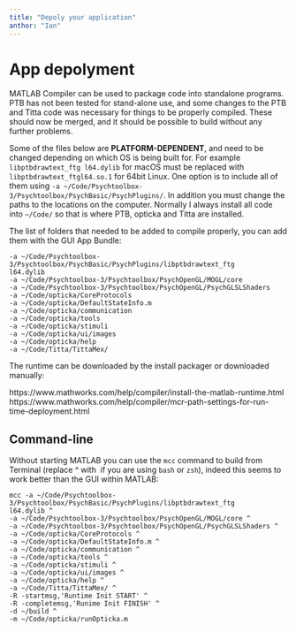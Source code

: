 ```yaml
---
title: "Depoly your application"
anthor: "Ian"
---
```


# App depolyment

MATLAB Compiler can be used to package code into standalone programs. PTB has not been tested for stand-alone use, and some changes to the PTB and Titta code was necessary for things to be properly compiled. These should now be merged, and it should be possible to build without any further problems.

Some of the files below are **PLATFORM-DEPENDENT**, and need to be changed depending on which OS is being built for. For example `libptbdrawtext_ftg
l64.dylib` for macOS must be replaced with `libptbdrawtext_ftgl64.so.1` for 64bit Linux. One option is to include all of them using `-a ~/Code/Psychtoolbox-3/Psychtoolbox/PsychBasic/PsychPlugins/`. In addition you must change the paths to the locations on the computer. Normally I always install all code into `~/Code/` so that is where PTB, opticka and Titta are installed.

The list of folders that needed to be added to compile properly, you can add them with the GUI App Bundle:

```
-a ~/Code/Psychtoolbox-3/Psychtoolbox/PsychBasic/PsychPlugins/libptbdrawtext_ftg
l64.dylib
-a ~/Code/Psychtoolbox-3/Psychtoolbox/PsychOpenGL/MOGL/core 
-a ~/Code/Psychtoolbox-3/Psychtoolbox/PsychOpenGL/PsychGLSLShaders 
-a ~/Code/opticka/CoreProtocols 
-a ~/Code/opticka/DefaultStateInfo.m 
-a ~/Code/opticka/communication 
-a ~/Code/opticka/tools 
-a ~/Code/opticka/stimuli 
-a ~/Code/opticka/ui/images 
-a ~/Code/opticka/help 
-a ~/Code/Titta/TittaMex/ 
```

The runtime can be downloaded by the install packager or downloaded manually:

https://www.mathworks.com/help/compiler/install-the-matlab-runtime.html
https://www.mathworks.com/help/compiler/mcr-path-settings-for-run-time-deployment.html

## Command-line

Without starting MATLAB you can use the `mcc` command to build from Terminal (replace ^ with \ if you are using `bash` or `zsh`), indeed this seems to work better than the GUI within MATLAB:

```
mcc -a ~/Code/Psychtoolbox-3/Psychtoolbox/PsychBasic/PsychPlugins/libptbdrawtext_ftg
l64.dylib ^
-a ~/Code/Psychtoolbox-3/Psychtoolbox/PsychOpenGL/MOGL/core ^
-a ~/Code/Psychtoolbox-3/Psychtoolbox/PsychOpenGL/PsychGLSLShaders ^
-a ~/Code/opticka/CoreProtocols ^
-a ~/Code/opticka/DefaultStateInfo.m ^
-a ~/Code/opticka/communication ^
-a ~/Code/opticka/tools ^
-a ~/Code/opticka/stimuli ^
-a ~/Code/opticka/ui/images ^
-a ~/Code/opticka/help ^
-a ~/Code/Titta/TittaMex/ ^
-R -startmsg,'Runtime Init START' ^
-R -completemsg,'Runime Init FINISH' ^
-d ~/build ^
-m ~/Code/opticka/runOpticka.m
```
